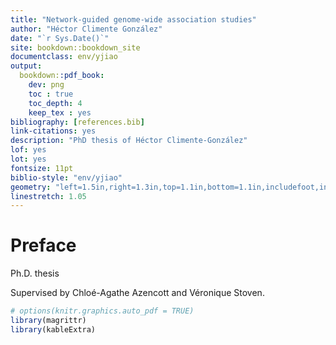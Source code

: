 ```yaml
--- 
title: "Network-guided genome-wide association studies"
author: "Héctor Climente González"
date: "`r Sys.Date()`"
site: bookdown::bookdown_site
documentclass: env/yjiao
output: 
  bookdown::pdf_book: 
    dev: png
    toc : true
    toc_depth: 4
    keep_tex : yes
bibliography: [references.bib]
link-citations: yes
description: "PhD thesis of Héctor Climente-González"
lof: yes
lot: yes        
fontsize: 11pt
biblio-style: "env/yjiao"
geometry: "left=1.5in,right=1.3in,top=1.1in,bottom=1.1in,includefoot,includehead,headheight=13.6pt"
linestretch: 1.05
---
```


# Preface {-}

Ph.D. thesis

Supervised by Chloé-Agathe Azencott and Véronique Stoven.

<!-- 
Cover dimensions wrong because
\setkeys{Gin}{width=\maxwidth,height=\maxheight,keepaspectratio}
-->

```r
# options(knitr.graphics.auto_pdf = TRUE)
library(magrittr)
library(kableExtra)
```